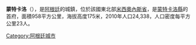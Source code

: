'''蒙特卡洛'''（{{lang-es|Montecarlo}}），是[[阿根廷|阿根廷]]的城鎮，位於該國東北部[[米西奧內斯省_(阿根廷)|米西奧內斯省]]，是[[蒙特卡洛縣|蒙特卡洛縣]]的首府，面積958平方公里，海拔高度175米，2010年人口24,338，人口密度每平方公里23人。

{{coord|26|34|S|54|47|W|display=title|region:AR_type:city_source:GNS-enwiki}}

{{Argentina-geo-stub}}
[[Category:阿根廷城市|Category:阿根廷城市]]